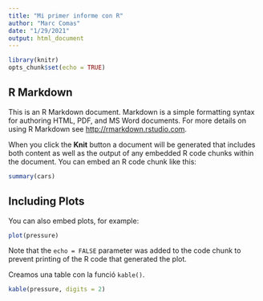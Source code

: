 ```yaml
---
title: "Mi primer informe con R"
author: "Marc Comas"
date: "1/29/2021"
output: html_document
---
```


```r
library(knitr)
opts_chunk$set(echo = TRUE)
```

## R Markdown

This is an R Markdown document. Markdown is a simple formatting syntax for authoring HTML, PDF, and MS Word documents. For more details on using R Markdown see <http://rmarkdown.rstudio.com>.

When you click the **Knit** button a document will be generated that includes both content as well as the output of any embedded R code chunks within the document. You can embed an R code chunk like this:

```r
summary(cars)
```

## Including Plots

You can also embed plots, for example:

```r
plot(pressure)
```

Note that the `echo = FALSE` parameter was added to the code chunk to prevent printing of the R code that generated the plot.

Creamos una table con la funció `kable()`.

```r
kable(pressure, digits = 2)
```



